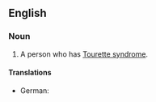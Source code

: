 ==English==

===Noun===
{{en-noun}}

# A person who has [[Tourette syndrome]].

====Translations====
{{trans-top|person who has Tourette syndrome}}
* German: {{t|de|Touretter|m}} {{qualifier|rare}}
{{trans-mid}}
{{trans-bottom}}